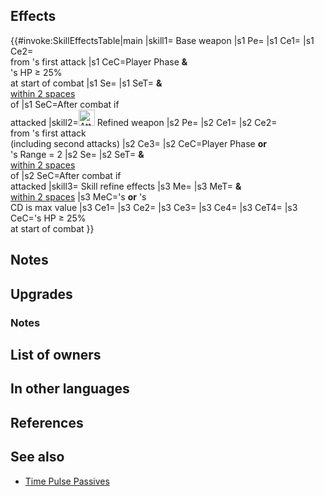 {{Weapon Infobox
|tagid=SID_一夏の楽器
|weaponName=Summer Strikers
|image=wep_dg046
|weaponType=Dagger
|might=14
|range=2
|cooldown=-1
|effect=Accelerates Special trigger (cooldown count-1). If unit's HP ≥ 25% at start of combat and unit initiates combat, grants Atk/Spd+5 during combat and reduces damage from foe's first attack by 75%.<br>Effect:【Dagger ７】<br><br>【Dagger ７】<br>After combat, if unit attacked, inflicts Def/Res-７ on target and foes within 2 spaces of target through their next actions.
|cost=400
|exclusive=1
|statModifiers=0,14,0,0,0
|required=Silver Dagger
|intID=2110
|sort=418
|value=20
|timingID=1
|abilityID=82
|limit1ID=1
|limit2ID=42
|refinePaths=default
|refineSP=400
|refineMedals=500
|refineDews=200
|upgradedEffect=Accelerates Special trigger (cooldown count-1). If unit initiates combat or if foe's Range = 2, grants Atk/Spd+5 to unit, reduces damage from foe's first attack by 75% ("first attack" normally means only the first strike; for effects that grant "unit attacks twice," it means the first and second strikes), and neutralizes effects that inflict "Special cooldown charge -X" on unit during combat.<br>Effect:【Dagger ７】<br><br>【Dagger ７】<br>After combat, if unit attacked, inflicts Def/Res-７ on target and foes within 2 spaces of target through their next actions.
|refineStatsSkill1=0,0,0,0,0
|effectSkill1=At start of turn, for unit and allies within 2 spaces of unit, if Special cooldown count is at its maximum value, grants Special cooldown count-1.<br><br>At start of combat, if unit's HP ≥ 25%, grants Atk/Spd+5 to unit, grants bonus to unit's Atk/Spd = 20% of unit's Spd at start of combat, and neutralizes effects that guarantee foe's follow-up attacks and effects that prevent unit's follow-up attacks during combat.
|properties=
}}
==Effects==
{{#invoke:SkillEffectsTable|main
|skill1={{SCi|weapon}} Base weapon
|s1 Pe={{Eft|Accelerates Special}}
|s1 Ce1={{Eft|Temporary buffs|Atk/Spd|5}}
|s1 Ce2={{Eft|Damage Reduction|75%}}<br>from {{Tgt|Foe}}'s first attack
|s1 CeC=Player Phase '''&'''<br>{{Tgt|Unit}}'s HP ≥ 25%<br>at start of combat
|s1 Se={{Eft|Penalties|Def/Res|7}}
|s1 SeT={{Tgt|Target Foe}} '''&''' {{Tgt|Foes}}<br>[[within 2 spaces]]<br>of {{Tgt|Target Foe}}
|s1 SeC=After combat if<br>{{Tgt|Unit}} attacked
|skill2=[[File:Attack Plus W.png|x26px|class=inline-icon]] Refined weapon
|s2 Pe={{Eft|Accelerates Special}}
|s2 Ce1={{Eft|Temporary buffs|Atk/Spd|5}}
|s2 Ce2={{Eft|Damage Reduction|75%}}<br>from {{Tgt|Foe}}'s first attack<br>(including second attacks)
|s2 Ce3={{Eft|Neutralize Guard}}
|s2 CeC=Player Phase '''or'''<br>{{Tgt|Foe}}'s Range = 2
|s2 Se={{Eft|Penalties|Def/Res|7}}
|s2 SeT={{Tgt|Target Foe}} '''&''' {{Tgt|Foes}}<br>[[within 2 spaces]]<br>of {{Tgt|Target Foe}}
|s2 SeC=After combat if<br>{{Tgt|Unit}} attacked
|skill3={{Si|Summer Strikers|refine=Skill1}} Skill refine effects
|s3 Me={{Eft|Reduce Cooldown|1}}
|s3 MeT={{Tgt|Unit}} '''&''' {{Tgt|Allies}}<br>[[within 2 spaces]]
|s3 MeC={{Tgt|Unit}}'s '''or''' {{Tgt|Ally}}'s<br>CD is max value
|s3 Ce1={{Eft|Temporary buffs|Atk/Spd|5}}
|s3 Ce2={{Eft|Temporary buffs|Atk/Spd|20% of {{Tgt|Unit}}'s Spd<br>at start of combat}}
|s3 Ce3={{Eft|Neutralize Prevent Follow-Ups}}
|s3 Ce4={{Eft|Neutralize Guaranteed Follow-Ups}}
|s3 CeT4={{Tgt|Foe}}
|s3 CeC={{Tgt|Unit}}'s HP ≥ 25%<br>at start of combat
}}

==Notes==
{{IfUnitInitiates}}
{{Temporary buffs}}
{{DamagePercentageReduction}}
{{IfUnitAttacked}}
{{Penalties}}
==Upgrades==
{{Weapon Upgrade List}}
===Notes===
{{CooldownChargeMinusNeutralization|name=Refined Summer Strikers}}
{{Start of turn Special modification|name={{St|Summer Strikers|refine=Skill1}}}}
{{At start of combat|name={{St|Summer Strikers|refine=Skill1}}}}
{{Follow-up effect neutralization|name={{St|Summer Strikers|refine=Skill1}}}}
==List of owners==
{{Skill Hero List}}
==In other languages==
{{OtherLanguages
|english=Summer Strikers
|japanese=一夏の神宝
|german=Sommerschlägel
|spanishEU=Percusión estival
|spanishLA=Percusión estival
|french=Percussions d'été
|italian=Vibrazioni estive
|chineseTW=夏季的神寶
|portuguese=Percussão estival
}}
==References==
<references/>
==See also==
{{See also skills|cond=(Description LIKE '%start of turn%maximum value%Special cooldown count-1%' OR Description LIKE '%start of turn%Special cooldown count-1%maximum value%' OR Description LIKE '%=%of unit-s Spd at start of combat%') AND Exclusive='1'}}
* [[Time Pulse Passives]]
{{Weapons Navbox}}